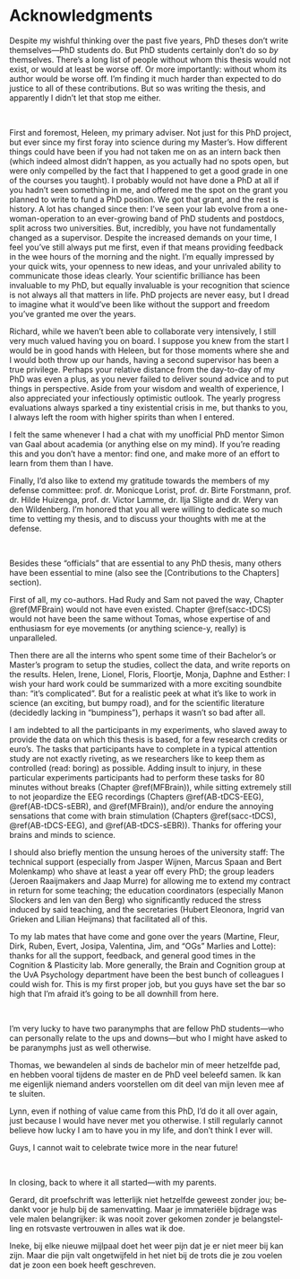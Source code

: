 # Acknowledgments {-}
\chaptermark{Acknowledgments}

Despite my wishful thinking over the past five years, PhD theses don't write themselves---PhD students do. But PhD students certainly don't do so _by_ themselves. There's a long list of people without whom this thesis would not exist, or would at least be worse off. Or more importantly: without whom its author would be worse off. I'm finding it much harder than expected to do justice to all of these contributions. But so was writing the thesis, and apparently I didn't let that stop me either.

\plainbreak{1}
<br>

First and foremost, Heleen, my primary adviser. Not just for this PhD project, but ever since my first foray into science during my Master's. How different things could have been if you had not taken me on as an intern back then (which indeed almost didn't happen, as you actually had no spots open, but were only compelled by the fact that I happened to get a good grade in one of the courses you taught). I probably would not have done a PhD at all if you hadn't seen something in me, and offered me the spot on the grant you planned to write to fund a PhD position. We got that grant, and the rest is history.  A lot has changed since then: I've seen your lab evolve from a one-woman-operation to an ever-growing band of PhD students and postdocs, split across two universities. But, incredibly, you have not fundamentally changed as a supervisor. Despite the increased demands on your time, I feel you've still always put me first, even if that means providing feedback in the wee hours of the morning and the night. I'm equally impressed by your quick wits, your openness to new ideas, and your unrivaled ability to communicate those ideas clearly. Your scientific brilliance has been invaluable to my PhD, but equally invaluable is your recognition that science is not always all that matters in life. PhD projects are never easy, but I dread to imagine what it would've been like without the support and freedom you've granted me over the years.

Richard, while we haven't been able to collaborate very intensively, I still very much valued having you on board. I suppose you knew from the start I would be in good hands with Heleen, but for those moments where she and I would both throw up our hands, having a second supervisor has been a true privilege. Perhaps your relative distance from the day-to-day of my PhD was even a plus, as you never failed to deliver sound advice and to put things in perspective. Aside from your wisdom and wealth of experience, I also appreciated your infectiously optimistic outlook. The yearly progress evaluations always sparked a tiny existential crisis in me, but thanks to you, I always left the room with higher spirits than when I entered.

I felt the same whenever I had a chat with my unofficial PhD mentor Simon van Gaal about academia (or anything else on my mind). If you're reading this and you don't have a mentor: find one, and make more of an effort to learn from them than I have.

Finally, I'd also like to extend my gratitude towards the members of my defense committee: prof. dr. Monicque Lorist, prof. dr. Birte Forstmann, prof. dr. Hilde Huizenga, prof. dr. Victor Lamme, dr. Ilja Sligte and dr. Wery van den Wildenberg. I'm honored that you all were willing to dedicate so much time to vetting my thesis, and to discuss your thoughts with me at the defense.

\plainbreak{1}
<br>

Besides these "officials" that are essential to any PhD thesis, many others have been essential to mine (also see the [Contributions to the Chapters] section). 

First of all, my co-authors. Had Rudy and Sam not paved the way, Chapter \@ref(MFBrain) would not have even existed. Chapter \@ref(sacc-tDCS) would not have been the same without Tomas, whose expertise of and enthusiasm for eye movements (or anything science-y, really) is unparalleled.

Then there are all the interns who spent some time of their Bachelor's or Master's program to setup the studies, collect the data, and write reports on the results. Helen, Irene, Lionel, Floris, Floortje, Monja, Daphne and Esther: I wish your hard work could be summarized with a more exciting soundbite than: "it's complicated". But for a realistic peek at what it's like to work in science (an exciting, but bumpy road), and for the scientific literature (decidedly lacking in "bumpiness"), perhaps it wasn't so bad after all.

I am indebted to all the participants in my experiments, who slaved away to provide the data on which this thesis is based, for a few research credits or euro's. The tasks that participants have to complete in a typical attention study are not exactly riveting, as we researchers like to keep them as controlled (read: boring) as possible. Adding insult to injury, in these particular experiments participants had to perform these tasks for 80 minutes without breaks (Chapter \@ref(MFBrain)), while sitting extremely still to not jeopardize the EEG recordings (Chapters \@ref(AB-tDCS-EEG), \@ref(AB-tDCS-sEBR), and \@ref(MFBrain)), and/or endure the annoying sensations that come with brain stimulation (Chapters \@ref(sacc-tDCS), \@ref(AB-tDCS-EEG), and \@ref(AB-tDCS-sEBR)). Thanks for offering your brains and minds to science.

I should also briefly mention the unsung heroes of the university staff: The technical support (especially from Jasper Wijnen, Marcus Spaan and Bert Molenkamp) who shave at least a year off every PhD; the group leaders (Jeroen Raaijmakers and Jaap Murre) for allowing me to extend my contract in return for some teaching; the education coordinators (especially Manon Slockers and Ien van den Berg) who significantly reduced the stress induced by said teaching, and the secretaries (Hubert Eleonora, Ingrid van Grieken and Lilian Heijmans) that facilitated all of this.

To my lab mates that have come and gone over the years (Martine, Fleur, Dirk, Ruben, Evert, Josipa, Valentina, Jim, and "OGs" Marlies and Lotte): thanks for all the support, feedback, and general good times in the Cognition & Plasticity lab. More generally, the Brain and Cognition group at the UvA Psychology department have been the best bunch of colleagues I could wish for. This is my first proper job, but you guys have set the bar so high that I'm afraid it's going to be all downhill from here.

\plainbreak{1}
<br>

I'm very lucky to have two paranymphs that are fellow PhD students---who can personally relate to the ups and downs---but who I might have asked to be paranymphs just as well otherwise.

[Thomas, we bewandelen al sinds de bachelor min of meer hetzelfde pad, en hebben vooral tijdens de master en de PhD veel beleefd samen. Ik kan me eigenlijk niemand anders voorstellen om dit deel van mijn leven mee af te sluiten.]{lang=nl}

Lynn, even if nothing of value came from this PhD, I'd do it all over again, just because I would have never met you otherwise. I still regularly cannot believe how lucky I am to have you in my life, and don't think I ever will.

Guys, I cannot wait to celebrate twice more in the near future! 

\plainbreak{1}
<br>

In closing, back to where it all started---with my parents. 

[Gerard, dit proefschrift was letterlijk niet hetzelfde geweest zonder jou; bedankt voor je hulp bij de samenvatting. Maar je immateriële bijdrage was vele malen belangrijker: ik was nooit zover gekomen zonder je belangstelling en rotsvaste vertrouwen in alles wat ik doe.]{lang=nl}

[Ineke, bij elke nieuwe mijlpaal doet het weer pijn dat je er niet meer bij kan zijn. Maar die pijn valt ongetwijfeld in het niet bij de trots die je zou voelen dat je zoon een boek heeft geschreven.]{lang=nl}